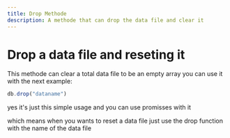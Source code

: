 ```yaml
---
title: Drop Methode
description: A methode that can drop the data file and clear it
---
```


# Drop a data file and reseting it

This methode can clear a total data file to be an empty array 
you can use it with the next example:
```js
db.drop("dataname")
```
yes it's just this simple usage and you can use promisses with it

which means when you wants to reset a data file just use the drop function with the name of the data file